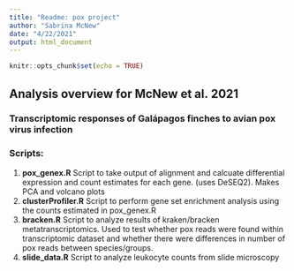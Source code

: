 ```yaml
---
title: "Readme: pox project"
author: "Sabrina McNew"
date: "4/22/2021"
output: html_document
---
```


```r
knitr::opts_chunk$set(echo = TRUE)
```

## Analysis overview for McNew et al. 2021 
### Transcriptomic responses of Galápagos finches to avian pox virus infection

### Scripts: 
1) **pox_genex.R** Script to take output of alignment and calcuate differential 
expression and count estimates for each gene. (uses DeSEQ2). Makes PCA and volcano 
plots
2) **clusterProfiler.R** Script to perform gene set enrichment analysis using 
the counts estimated in pox_genex.R
3) **bracken.R** Script to analyze results of kraken/bracken metatranscriptomics. 
Used to test whether pox reads were found within transcriptomic dataset and whether
there were differences in number of pox reads between species/groups.
4) **slide_data.R** Script to analyze leukocyte counts from slide microscopy
